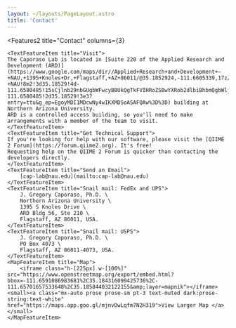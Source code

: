 ```yaml
---
layout: ~/layouts/PageLayout.astro
title: 'Contact'
---
```



<Features2
    title="Contact"
    columns={3}
>
    <TextFeatureItem title="Visit">
    The Caporaso Lab is located in [Suite 220 of the Applied Research and Development (ARD)](https://www.google.com/maps/dir//Applied+Research+and+Development+–+NAU,+1395+Knoles+Dr,+Flagstaff,+AZ+86011/@35.1852924,-111.6605339,17z/data=!4m18!1m8!3m7!1s0x872d8f6439a8c8c1:0xcddda85ca47431d0!2sApplied+Research+and+Development+–+NAU!8m2!3d35.18529!4d-111.6580485!15sCjlnb29nbGUgbWFwcyBBUkQgTkFVIHRoZSBwYXRob2dlbiBhbmQgbWljcm9iaW9tZSBpbnN0aXR1dGUiA4gBAZIBEnJlc2VhcmNoX2luc3RpdHV0ZaoBxQEKDS9nLzExYzU5cDBnOG4KCS9tLzA0NWM3YgoIL20vMDRfdGIQASo9Ijlnb29nbGUgbWFwcyBhcmQgbmF1IHRoZSBwYXRob2dlbiBhbmQgbWljcm9iaW9tZSBpbnN0aXR1dGUoADIfEAEiGy3snjM00LPLTx4VwaVeGMFuOWp7FE4hTupQLDI9EAIiOWdvb2dsZSBtYXBzIGFyZCBuYXUgdGhlIHBhdGhvZ2VuIGFuZCBtaWNyb2Jpb21lIGluc3RpdHV0ZeABAA!16s%2Fg%2F11g6rb2zpr!4m8!1m0!1m5!1m1!1s0x872d8f6439a8c8c1:0xcddda85ca47431d0!2m2!1d-111.6580485!2d35.18529!3e3?entry=ttu&g_ep=EgoyMDI1MDcwNy4wIKXMDSoASAFQAw%3D%3D) building at Northern Arizona University.
    ARD is a controlled access building, so you'll need to make arrangements with a member of the team to visit.
    </TextFeatureItem>
    <TextFeatureItem title="Get Technical Support">
    If you're looking for help with our software, please visit the [QIIME 2 Forum](https://forum.qiime2.org). It's free!
    Requesting help on the QIIME 2 Forum is quicker than contacting the developers directly.
    </TextFeatureItem>
    <TextFeatureItem title="Send an Email">
        [cap-lab@nau.edu](mailto:cap-lab@nau.edu)
    </TextFeatureItem>
    <TextFeatureItem title="Snail mail: FedEx and UPS">
        J. Gregory Caporaso, Ph.D. \
        Northern Arizona University \
        1395 S Knoles Drive \
        ARD Bldg 56, Ste 210 \
        Flagstaff, AZ 86011, USA.
    </TextFeatureItem>
    <TextFeatureItem title="Snail mail: USPS">
        J. Gregory Caporaso, Ph.D. \
        PO Box 4073 \
        Flagstaff, AZ 86011-4073, USA.
    </TextFeatureItem>
    <MapFeatureItem title="Map">
        <iframe class="h-[225px] w-[100%]" src="https://www.openstreetmap.org/export/embed.html?bbox=-111.6591086983681%2C35.184316099425736%2C-111.65701657533648%2C35.185844032122155&amp;layer=mapnik"></iframe><small><a class="mx-auto prose prose-sm pt-3 text-muted dark:prose-string:text-white" href="https://maps.app.goo.gl/mjnvDwLqfm7N2H319">View Larger Map </a></small>
    </MapFeatureItem>
</Features2>
